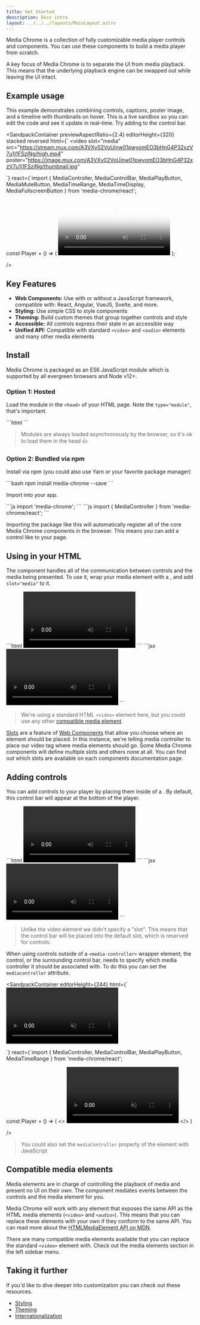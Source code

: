 ```yaml
---
title: Get Started
description: Docs intro
layout: ../../../layouts/MainLayout.astro
---
```



Media Chrome is a collection of fully customizable media player controls and components. You can use these components to build a media player from scratch.

A key focus of Media Chrome is to separate the UI from media playback. This means that the underlying playback engine can be swapped out while leaving the UI intact.

## Example usage

This example demonstrates combining controls, captions, poster image, and a timeline with thumbnails on hover. This is a live sandbox so you can edit the code and see it update in real-time. Try adding <InlineLang html="<media-volume-range></media-volume-range>" react="<MediaVolumeRange />" /> to the control bar.

<SandpackContainer
  previewAspectRatio={2.4}
  editorHeight={320}
  stacked
  reversed
  html={`<media-controller>
  <video
    slot="media"
    src="https://stream.mux.com/A3VXy02VoUinw01pwyomEO3bHnG4P32xzV7u1j1FSzjNg/high.mp4"
    poster="https://image.mux.com/A3VXy02VoUinw01pwyomEO3bHnG4P32xzV7u1j1FSzjNg/thumbnail.jpg"
  ></video>
  <media-control-bar>
    <media-play-button></media-play-button>
    <media-mute-button></media-mute-button>
    <media-time-range></media-time-range>
    <media-time-display></media-time-display>
    <media-fullscreen-button></media-fullscreen-button>
  </media-control-bar>
</media-controller>`}
      react={`import { MediaController, MediaControlBar, MediaPlayButton, MediaMuteButton, MediaTimeRange, MediaTimeDisplay, MediaFullscreenButton } from 'media-chrome/react';
  
  const Player = () => (
    <MediaController>
      <video slot="media" src="https://stream.mux.com/A3VXy02VoUinw01pwyomEO3bHnG4P32xzV7u1j1FSzjNg/high.mp4" poster="https://image.mux.com/A3VXy02VoUinw01pwyomEO3bHnG4P32xzV7u1j1FSzjNg/thumbnail.jpg"></video>
      <MediaControlBar>
        <MediaPlayButton />
        <MediaMuteButton />
        <MediaTimeRange />
        <MediaTimeDisplay />
        <MediaFullscreenButton />
      </MediaControlBar>
    </MediaController>
  );

/>

## Key Features

- **Web Components:** Use with or without a JavaScript framework, compatible with: React, Angular, VueJS, Svelte, and more.
- **Styling:** Use simple CSS to style components
- **Theming:** Build custom themes that group together controls and style
- **Accessible:** All controls express their state in an accessible way
- **Unified API:** Compatible with standard `<video>` and `<audio>` elements and many other media elements

## Install

Media Chrome is packaged as an ES6 JavaScript module which is supported by all evergreen browsers and Node v12+.

### Option 1: Hosted

Load the module in the `<head>` of your HTML page. Note the `type="module"`, that's important.

<CopyToClipboard>
```html
<script type="module" src="https://cdn.jsdelivr.net/npm/media-chrome@4/+esm"></script>
```
</CopyToClipboard>

> Modules are always loaded asynchronously by the browser, so it's ok to load them in the head 👍

### Option 2: Bundled via npm

Install via npm (you could also use Yarn or your favorite package manager)

<CopyToClipboard>
```bash
npm install media-chrome --save
```
</CopyToClipboard>

Import into your app.

<LangTabs>
<CopyToClipboard slot="html">
```js
import 'media-chrome';
```
</CopyToClipboard>
<CopyToClipboard slot="react">
```js
import { MediaController } from 'media-chrome/react';
```
</CopyToClipboard>
</LangTabs>

Importing the package like this will automatically register all of the core Media Chrome components in the browser. This means you can add a control like <InlineLang html="<media-play-button></media-play-button>" react="<MediaPlayButton />" /> to your page.

## Using in your HTML

The <InlineLang html="<media-controller>" react="<MediaController />" /> component handles all of the communication between controls and the media being presented. To use it, wrap your media element with a <InlineLang html="<media-controller>" react="<MediaController />" />, and add `slot="media"` to it.

<LangTabs>
<CopyToClipboard slot="html">
```html
<media-controller>
  <video
    slot="media"
    src="https://stream.mux.com/DS00Spx1CV902MCtPj5WknGlR102V5HFkDe/high.mp4"
  ></video>
</media-controller>
```
</CopyToClipboard>
<CopyToClipboard slot="react">
```jsx
<MediaController>
  <video
    slot="media"
    src="https://stream.mux.com/DS00Spx1CV902MCtPj5WknGlR102V5HFkDe/high.mp4"
  ></video>
</MediaController>
```
</CopyToClipboard>
</LangTabs>

> We're using a standard HTML `<video>` element here, but you could use any other [compatible media element](#compatible-media-elements).

[Slots](https://developer.mozilla.org/en-US/docs/Web/HTML/Element/slot) are a feature of [Web Components](https://developer.mozilla.org/en-US/docs/Web/API/Web_components) that allow you choose where an element should be placed. In this instance, we're telling media controller to place our video tag where
media elements should go. Some Media Chrome components will define multiple slots and others none at all. You can find out which slots are available on each components documentation page.

## Adding controls

You can add controls to your player by placing them inside of a <InlineLang html="<media-control-bar></media-control-bar>" react="<MediaControlBar />" />. By default, this control bar will appear at the bottom of the player.

<LangTabs>
<CopyToClipboard slot="html">
```html
<media-controller>
  <video
    slot="media"
    src="https://stream.mux.com/DS00Spx1CV902MCtPj5WknGlR102V5HFkDe/high.mp4"
  ></video>
  <media-control-bar>
    <media-play-button></media-play-button>
    <media-mute-button></media-mute-button>
    <media-volume-range></media-volume-range>
    <media-time-range></media-time-range>
    <media-pip-button></media-pip-button>
    <media-fullscreen-button></media-fullscreen-button>
  </media-control-bar>
</media-controller>
```
</CopyToClipboard>
<CopyToClipboard slot="react">
```jsx
<MediaController>
  <video
    slot="media"
    src="https://stream.mux.com/DS00Spx1CV902MCtPj5WknGlR102V5HFkDe/high.mp4"
  ></video>
  <MediaControlBar>
    <MediaPlayButton />
    <MediaMuteButton />
    <MediaVolumeRange />
    <MediaTimeRange />
    <MediaPipButton />
    <MediaFullscreenButton />
  </MediaControlBar>
</MediaController>
```
</CopyToClipboard>
</LangTabs>

> Unlike the video element we didn't specify a "slot". This means that the control bar will be placed into the default slot, which is reserved for controls.

When using controls outside of a `<media-controller>` wrapper element; the control, or the surrounding control bar, needs to specify which media controller it should be associated with. To do this you can set the `mediacontroller` attribute.

<SandpackContainer
  editorHeight={244}
  html={`<media-controller id="myController">
  <video slot="media" src="https://stream.mux.com/A3VXy02VoUinw01pwyomEO3bHnG4P32xzV7u1j1FSzjNg/high.mp4" muted playsinline></video>
</media-controller>

<media-control-bar mediacontroller="myController">
  <media-play-button></media-play-button>
  <media-time-range></media-time-range>
</media-control-bar>`}
      react={`import { MediaController, MediaControlBar, MediaPlayButton, MediaTimeRange } from 'media-chrome/react';

const Player = () => (
  <>
    <MediaController id="myController">
      <video slot="media" src="https://stream.mux.com/A3VXy02VoUinw01pwyomEO3bHnG4P32xzV7u1j1FSzjNg/high.mp4" muted playsinline></video>
    </MediaController>
    <MediaControlBar mediacontroller="myController"> 
      <MediaPlayButton />
      <MediaTimeRange />
    </MediaControlBar>
  </>
)

/>

> You could also set the `mediaController` property of the element with JavaScript

## Compatible media elements

Media elements are in charge of controlling the playback of media and present no UI on their own. The <InlineLang html="<media-controller>" react="<MediaController />" /> component mediates events between the controls and the media element for you.

Media Chrome will work with any element that exposes the same API as the HTML media elements (`<video>` and `<audio>`). This means that you can replace these elements with your own if they conform to the same API. You can read more about the [HTMLMediaElement API on MDN](https://developer.mozilla.org/en-US/docs/Web/API/HTMLMediaElement).

There are many compatible media elements available that you can replace the standard `<video>` element with. Check out the media elements section in the left sidebar menu.

## Taking it further

If you'd like to dive deeper into customization you can check out these resources.

- [Styling](/docs/en/styling)
- [Theming](/docs/en/themes)
- [Internationalization](/docs/en/internationalization/adding-language-support)
